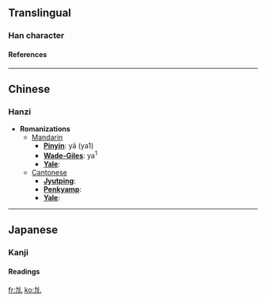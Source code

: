 ==Translingual==
===Han character===
{{Han char|rad=力|as=01|sn=3|four=|canj=大尸山 (KSU)}}
====References====
{{Han ref|kx=0146.070|dkj=02289|dj=0328.010|hdz=10365.020|uh=529C|ud=21148}}
----

==Chinese==
===Hanzi===


* '''Romanizations'''
** [[Mandarin]]
*** '''[[Pinyin]]''': yā (ya1)
*** '''[[Wade-Giles]]''': ya<sup>1</sup>
*** '''[[Yale]]''': 
**[[Cantonese]]
***'''[[Jyutping]]''':
***'''[[Penkyamp]]''': 
***'''[[Yale]]''': 


----
==Japanese==
===Kanji===
{{ja-kanji|grade=|rs=力01}}
====Readings====
{{ja-readings|on=[[あつ]] (atsu), [[えち]] (echi)|kun=[[つよい]] (tsuyoi)}}




[[fr:劜]]
[[ko:劜]]